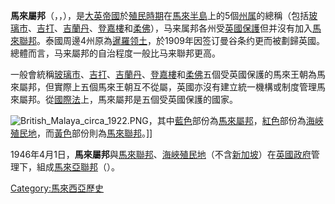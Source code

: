 {{multiple issues|
{{expand|time=2018-10-19T02:13:44+00:00}}
{{expert|time=2018-10-19T02:13:44+00:00}}
{{unreferenced|time=2018-10-19T02:13:44+00:00}}
}}
'''馬來屬邦'''（{{lang-en|Unfederated Malay States}}，{{lang-ms|Negeri-negeri Melayu Tidak Bersekutu}}，），是[[大英帝國|大英帝國]]於[[英國殖民地|殖民時期]]在[[馬來半島|馬來半島]]上的5個[[州属|州属]]的總稱（包括[[玻璃市|玻璃市]]、[[吉打|吉打]]、[[吉蘭丹|吉蘭丹]]、[[登嘉樓|登嘉樓]]和[[柔佛州|柔佛]]），马来属邦各州受[[英國|英國]][[保護領|保護]]但并沒有加入[[馬來聯邦|馬來聯邦]]。泰國周邊4州原為[[暹羅|暹羅]][[藩属|领土]]，於1909年因签订曼谷条约更而被劃歸英國。總體而言，马来屬邦的自治程度一般比马来聯邦更高。

一般會統稱[[玻璃市|玻璃市]]、[[吉打|吉打]]、[[吉蘭丹|吉蘭丹]]、[[登嘉樓|登嘉樓]]和[[柔佛州|柔佛]]五個受英國保護的馬來王朝為馬來屬邦，但實際上五個馬來王朝互不從屬，英國亦沒有建立統一機構或制度管理馬來屬邦。從[[國際法|國際法]]上，馬來屬邦是五個受英國保護的國家。

[[File:British_Malaya_circa_1922.PNG|thumb]]，其中[[藍色|藍色]]部份為[[馬來屬邦|馬來屬邦]]，[[紅色|紅色]]部份為[[海峽殖民地|海峽殖民地]]，而[[黃色|黃色]]部份則為[[馬來聯邦|馬來聯邦]]。]]

1946年4月1日，'''馬來屬邦'''與[[馬來聯邦|馬來聯邦]]、[[海峽殖民地|海峽殖民地]]（不含[[新加坡|新加坡]]）在[[英國政府|英國政府]]管理下，組成[[馬來亞聯邦|馬來亞聯邦]]（{{lang|ms|Malayan Union}}）。

{{马来西亚历史}}
{{马来西亚主题}}

[[Category:馬來西亞歷史|Category:馬來西亞歷史]]